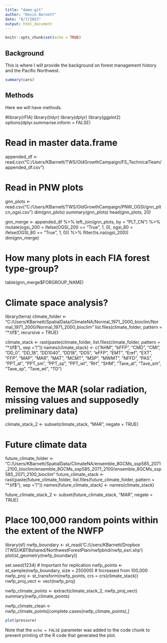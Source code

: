 ```yaml
---
title: "demo-git"
author: "Kevin Barnett"
date: "8/7/2023"
output: html_document
---
```


```r
knitr::opts_chunk$set(echo = TRUE)
```

## Background

This is where I will provide the background on forest management history and the Pacific Northwest.

```r
summary(cars)
```

## Methods

Here we will have methods.

#library(rFIA)
library(tidyr)
library(dplyr)
library(ggplot2)
options(dplyr.summarise.inform = FALSE)

# Read in master data.frame
appended_df <- read.csv("C:/Users/KBarnett/TWS/OldGrowthCampaign/FS_TechnicalTeam/appended_df.csv")

# Read in PNW plots
gnn_plots <- read.csv("C:/Users/KBarnett/TWS/OldGrowthCampaign/PNW_OGSI/gnn_pltcn_ogsi.csv")
dim(gnn_plots)
summary(gnn_plots)
head(gnn_plots, 20)

gnn_merge <- appended_df %>%
  left_join(gnn_plots, by = "PLT_CN") %>%
  mutate(ogsi_200 = ifelse(OGSI_200 == "True", 1, 0), 
         ogsi_80 = ifelse(OGSI_80 == "True", 1, 0)) %>%
  filter(!is.na(ogsi_200))
dim(gnn_merge)

# How many plots in each FIA forest type-group?
table(gnn_merge$FORGROUP_NAME)

############
# Climate space analysis? 
############
library(terra)
climate_folder <- "C:/Users/KBarnett/SpatialData/ClimateNA/Normal_1971_2000_bioclim/Normal_1971_2000/Normal_1971_2000_bioclim"
list.files(climate_folder, pattern = "*.tif$", recursive = TRUE)

climate_stack <- rast(paste(climate_folder, list.files(climate_folder, pattern = "*.tif$"), sep = "/"))
names(climate_stack) <- c("AHM", "bFFP", "CMD", "CMI", "DD_0", "DD_18", "DD1040", "DD18", "DD5", "eFFP", "EMT", "Eref", "EXT", "FFP", "MAP", 
                          "MAR", "MAT", "MCMT", "MSP", "MWMT", "NFFD", "PAS", "PPT_at", "PPT_sm", "PPT_sp", "PPT_wt", "RH", "SHM", "Tave_at", 
                          "Tave_sm", "Tave_sp", "Tave_wt", "TD")

# Remove the MAR (solar radiation, missing values and supposedly preliminary data)
climate_stack_2 <- subset(climate_stack, "MAR", negate = TRUE)


# Future climate data
future_climate_folder <- "C:/Users/KBarnett/SpatialData/ClimateNA/ensemble_8GCMs_ssp585_2071_2100_bioclim/ensemble_8GCMs_ssp585_2071_2100/ensemble_8GCMs_ssp585_2071_2100_bioclim"
future_climate_stack <- rast(paste(future_climate_folder, list.files(future_climate_folder, pattern = "*.tif$"), sep = "/"))
names(future_climate_stack) <- names(climate_stack)

future_climate_stack_2 <- subset(future_climate_stack, "MAR", negate = TRUE)

# Place 100,000 random points within the extent of the NWFP 
library(sf)
nwfp_boundary <- st_read('C:/Users/KBarnett/Dropbox (TWS)/KBTBshared/NorthwestForestPlan/nwfpbnd/nwfp_esri.shp')
plot(st_geometry(nwfp_boundary))

set.seed(1234)  # Important for replication
nwfp_points <- st_sample(nwfp_boundary, size = 250000)  # Increased from 100,000
nwfp_proj <- st_transform(nwfp_points, crs = crs(climate_stack))
nwfp_proj_vect <- vect(nwfp_proj)

nwfp_climate_points <- extract(climate_stack_2, nwfp_proj_vect)
summary(nwfp_climate_points)

nwfp_climate_clean <- nwfp_climate_points[complete.cases(nwfp_climate_points),]

```r
plot(pressure)
```

Note that the `echo = FALSE` parameter was added to the code chunk to prevent printing of the R code that generated the plot.
